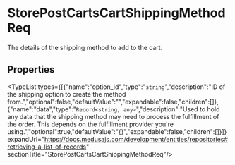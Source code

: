 
# StorePostCartsCartShippingMethodReq

The details of the shipping method to add to the cart.

## Properties

<TypeList types={[{"name":"option_id","type":"`string`","description":"ID of the shipping option to create the method from.","optional":false,"defaultValue":"","expandable":false,"children":[]},{"name":"data","type":"`Record<string, any>`","description":"Used to hold any data that the shipping method may need to process the fulfillment of the order. This depends on the fulfillment provider you're using.","optional":true,"defaultValue":"{}","expandable":false,"children":[]}]} expandUrl="https://docs.medusajs.com/development/entities/repositories#retrieving-a-list-of-records" sectionTitle="StorePostCartsCartShippingMethodReq"/>
